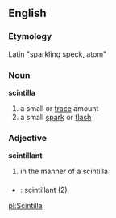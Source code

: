 == English ==
=== Etymology ===
Latin "sparkling speck, atom"

=== Noun ===
'''scintilla'''
# a small or [[trace]] amount
# a small [[spark]] or [[flash]]

=== Adjective ===
'''scintillant'''
# in the manner of a scintilla

===={{trans}}====

* {{fr}} : scintillant (2)

[[pl:Scintilla]]